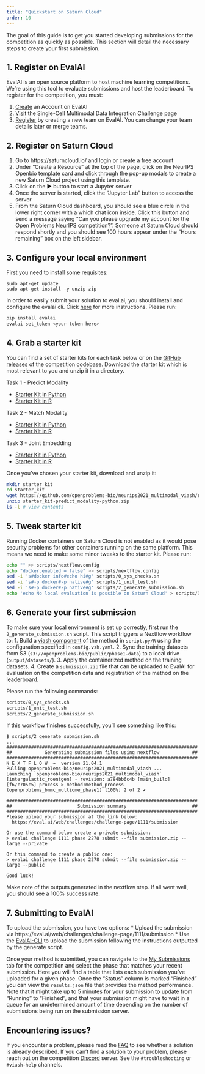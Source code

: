 ```yaml
---
title: "Quickstart on Saturn Cloud"
order: 10
---
```


The goal of this guide is to get you started developing submissions for the competition as quickly as possible. This section will detail the necessary steps to create your first submission.

## 1. Register on EvalAI

EvalAI is an open source platform to host machine learning competitions. We're using this tool to evaluate submissions and host the leaderboard. To register for the competition, you must:

1. [Create](https://eval.ai/auth/signup) an Account on EvalAI
2. [Visit](https://eval.ai/web/challenges/challenge-page/1111/overview) the Single-Cell Multimodal Data Integration Challenge page
3. [Register](https://eval.ai/web/challenges/challenge-page/1111/participate) by creating a new team on EvalAI. You can change your team details later or merge teams.

## 2. Register on Saturn Cloud

1. Go to https://saturncloud.io/ and login or create a free account
2. Under "Create a Resource" at the top of the page, click on the NeurIPS Openbio template card and click through the pop-up modals to create a new Saturn Cloud project using this template.
3. Click on the ▶ button to start a Jupyter server
4. Once the server is started, click the "Jupyter Lab" button to access the server
5. From the Saturn Cloud dashboard, you should see a blue circle in the lower right corner with a which chat icon inside. Click this button and send a message saying "Can you please upgrade my account for the Open Problems NeurIPS competition?". Someone at Saturn Cloud should respond shortly and you should see 100 hours appear under the "Hours remaining" box on the left sidebar.


## 3. Configure your local environment
First you need to install some requisites:
```
sudo apt-get update
sudo apt-get install -y unzip zip
```

In order to easily submit your solution to eval.ai, you should install and configure the evalai cli. Click [here](https://eval.ai/web/challenges/challenge-page/1111/submission) for more instructions. Please run:
```bash
pip install evalai
evalai set_token <your token here>
```

## 4. Grab a starter kit

You can find a set of starter kits for each task below or on the [GitHub releases](https://github.com/openproblems-bio/neurips2021_multimodal_viash/releases) of the competition codebase. Download the starter kit which is most relevant to you and unzip it in a directory.

Task 1 - Predict Modality

* [Starter Kit in Python](https://github.com/openproblems-bio/neurips2021_multimodal_viash/releases/latest/download/starter_kit-predict_modality-python.zip)
* [Starter Kit in R](https://github.com/openproblems-bio/neurips2021_multimodal_viash/releases/latest/download/starter_kit-predict_modality-r.zip)

Task 2 - Match Modality

* [Starter Kit in Python](https://github.com/openproblems-bio/neurips2021_multimodal_viash/releases/latest/download/starter_kit-match_modality-python.zip)
* [Starter Kit in R](https://github.com/openproblems-bio/neurips2021_multimodal_viash/releases/latest/download/starter_kit-match_modality-r.zip)

Task 3 - Joint Embedding

* [Starter Kit in Python](https://github.com/openproblems-bio/neurips2021_multimodal_viash/releases/latest/download/starter_kit-joint_embedding-python.zip)
* [Starter Kit in R](https://github.com/openproblems-bio/neurips2021_multimodal_viash/releases/latest/download/starter_kit-joint_embedding-r.zip)

Once you've chosen your starter kit, download and unzip it:

```bash
mkdir starter_kit
cd starter_kit
wget https://github.com/openproblems-bio/neurips2021_multimodal_viash/releases/latest/download/starter_kit-predict_modality-python.zip
unzip starter_kit-predict_modality-python.zip
ls -l # view contents
```

## 5. Tweak starter kit

Running Docker containers on Saturn Cloud is not enabled as it would pose security problems for other containers running on the same platform. This means we need to make some minor tweaks to the starter kit. Please run:

```bash
echo "" >> scripts/nextflow.config
echo "docker.enabled = false" >> scripts/nextflow.config
sed -i 's#docker info#echo hi#g' scripts/0_sys_checks.sh
sed -i 's#-p docker#-p native#g' scripts/1_unit_test.sh
sed -i 's#-p docker#-p native#g' scripts/2_generate_submission.sh
echo 'echo No local evaluation is possible on Saturn Cloud' > scripts/3_evaluate_submission.sh
```

## 6. Generate your first submission

To make sure your local environment is set up correctly, first run the `2_generate_submission.sh` script. This script triggers a Nextflow workflow to:
1. Build a [viash component](https://viash.io/guide/) of the method in `script.py/R` using the configuration specified in `config.vsh.yaml`.
2. Sync the training datasets from S3 (`s3://openproblems-bio/public/phase1-data`) to a local drive (`output/datasets/`).
3. Apply the containerized method on the training datasets.
4. Create a `submission.zip` file that can be uploaded to EvalAI for evaluation on the competition data and registration of the method on the leaderboard.

Please run the following commands:

```bash
scripts/0_sys_checks.sh
scripts/1_unit_test.sh
scripts/2_generate_submission.sh
```

If this workflow finishes successfully, you'll see something like this:
```
$ scripts/2_generate_submission.sh
...
######################################################################
##            Generating submission files using nextflow            ##
######################################################################
N E X T F L O W  ~  version 21.04.1
Pulling openproblems-bio/neurips2021_multimodal_viash ...
Launching `openproblems-bio/neurips2021_multimodal_viash` [intergalactic_roentgen] - revision: a784bb6c4b [main_build]
[f6/c705c5] process > method:method_process (openproblems_bmmc_multiome_phase1) [100%] 2 of 2 ✔

######################################################################
##                        Submission summary                        ##
######################################################################
Please upload your submission at the link below:
  https://eval.ai/web/challenges/challenge-page/1111/submission

Or use the command below create a private submission:
> evalai challenge 1111 phase 2278 submit --file submission.zip --large --private

Or this command to create a public one:
> evalai challenge 1111 phase 2278 submit --file submission.zip --large --public

Good luck!
```

Make note of the outputs generated in the nextflow step. If all went well, you should see a 100% success rate.

## 7. Submitting to EvalAI

To upload the submission, you have two options:
* Upload the submission via https://eval.ai/web/challenges/challenge-page/1111/submission
* Use the [EvalAI-CLI](https://github.com/Cloud-CV/evalai-cli) to upload the submission following the instructions outputted by the generate script.

Once your method is submitted, you can navigate to the [My Submissions](https://eval.ai/web/challenges/challenge-page/1111/my-submission) tab for the competition and select the phase that matches your recent submission. Here you will find a table that lists each submission you've uploaded for a given phase. Once the "Status" column is marked "Finished" you can view the `results.json` file that provides the method performance. Note that it might take up to 5 minutes for your submission to update from "Running" to "Finished", and that your submission might have to wait in a queue for an undetermined amount of time depending on the number of submissions being run on the submission server.


## Encountering issues?
If you encounter a problem, please read the [FAQ](/competitions/neurips_2021_docs/submission/faq.qmd) to see whether a solution is already described. If you can't find a solution to your problem, please reach out on the competition [Discord](https://discord.gg/Q3RKGMGD3E) server. See the `#troubleshooting` or `#viash-help` channels.
